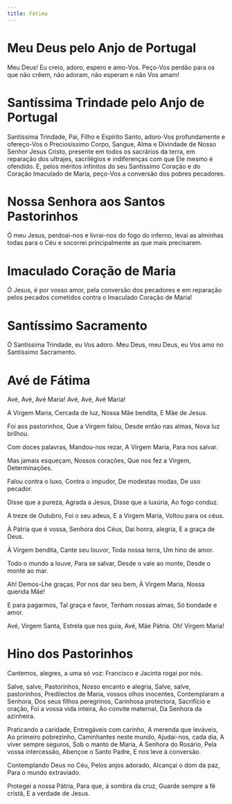 ```yaml
---
title: Fátima
---
```


# Meu Deus pelo Anjo de Portugal

Meu Deus! Eu creio, adoro, espero e amo-Vos. Peço-Vos perdão para os que não crêem, não adoram, não esperam e não Vos amam!

# Santíssima Trindade pelo Anjo de Portugal

Santíssima Trindade, Pai, Filho e Espírito Santo, adoro-Vos profundamente e ofereço-Vos o Preciosíssimo Corpo, Sangue, Alma e Divindade de Nosso Senhor Jesus Cristo, presente em todos os sacrários da terra, em reparação dos ultrajes, sacrilégios e indiferenças com que Ele mesmo é ofendido. E, pelos méritos infinitos do seu Santíssimo Coração e do Coração Imaculado de Maria, peço-Vos a conversão dos pobres pecadores.

# Nossa Senhora aos Santos Pastorinhos

Ó meu Jesus, perdoai-nos e livrai-nos do fogo do inferno, levai as alminhas todas para o Céu e socorrei principalmente as que mais precisarem.

# Imaculado Coração de Maria

Ó Jesus, é por vosso amor, pela conversão dos pecadores e em reparação pelos pecados cometidos contra o Imaculado Coração de Maria!

# Santíssimo Sacramento

Ó Santíssima Trindade, eu Vos adoro. Meu Deus, meu Deus, eu Vos amo no Santíssimo Sacramento.

# Avé de Fátima

Avé, Avé, Avé Maria! Avé, Avé, Avé Maria!

A Virgem Maria, Cercada de luz, Nossa Mãe bendita, E Mãe de Jesus.

Foi aos pastorinhos, Que a Virgem falou, Desde então nas almas, Nova luz brilhou.

Com doces palavras, Mandou-nos rezar, A Virgem Maria, Para nos salvar.

Mas jamais esqueçam, Nossos corações, Que nos fez a Virgem, Determinações.

Falou contra o luxo, Contra o impudor, De modestas modas, De uso pecador.

Disse que a pureza, Agrada a Jesus, Disse que a luxúria, Ao fogo conduz.

A treze de Outubro, Foi o seu adeus, E a Virgem Maria, Voltou para os céus.

À Pátria que é vossa, Senhora dos Céus, Dai honra, alegria, E a graça de Deus.

À Virgem bendita, Cante seu louvor, Toda nossa terra, Um hino de amor.

Todo o mundo a louve, Para se salvar, Desde o vale ao monte, Desde o monte ao mar.

Ah! Demos-Lhe graças, Por nos dar seu bem, À Virgem Maria, Nossa querida Mãe!

E para pagarmos, Tal graça e favor, Tenham nossas almas, Só bondade e amor.

Avé, Virgem Santa, Estrela que nos guia, Avé, Mãe Pátria. Oh! Virgem Maria!

# Hino dos Pastorinhos

Cantemos, alegres, a uma só voz: Francisco e Jacinta rogai por nós.

Salve, salve, Pastorinhos, Nosso encanto e alegria, Salve, salve, pastorinhos, Predilectos de Maria, vossos olhos inocentes, Contemplaram a Senhora, Dos seus filhos peregrinos, Carinhosa protectora, Sacrifício e oração, Foi a vossa vida inteira, Ao convite maternal, Da Senhora da azinheira.

Praticando a caridade, Entregáveis com carinho, A merenda que leváveis, Ao primeiro pobrezinho, Caminhantes neste mundo, Ajudai-nos, cada dia, A viver sempre seguros, Sob o manto de Maria, A Senhora do Rosário, Pela vossa intercessão, Abençoe o Santo Padre, E nos leve à conversão.

Contemplando Deus no Céu, Pelos anjos adorado, Alcançai o dom da paz, Para o mundo extraviado.

Protegei a nossa Pátria, Para que, à sombra da cruz, Guarde sempre a fé cristã, E a verdade de Jesus.
